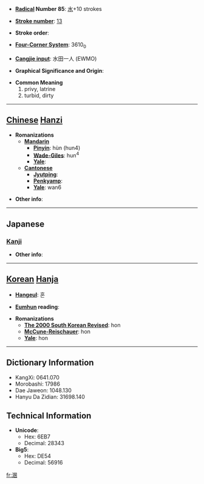 * '''[[Wiktionary:Chinese radical index| Radical]] Number 85''': [[Wiktionary:Chinese radical index 水|水]]+10 strokes

* '''[[Wiktionary:Chinese total strokes index|Stroke number]]''': [[Wiktionary:Chinese total strokes index 13|13]]

* '''Stroke order''': 

* '''[[Wiktionary:Chinese four corner index|Four-Corner System]]''': 3610<sub>0</sub>

* '''[[Wiktionary:Chinese Cangjie index|Cangjie input]]''': 水田一人 (EWMO)

* '''Graphical Significance and Origin''': 

* '''Common Meaning'''
*#privy, latrine
*# turbid, dirty


----

== [[Chinese]] [[Hanzi]] ==

* '''Romanizations'''
** '''[[Mandarin]]'''
*** '''[[Pinyin]]''': hùn (hun4)
*** '''[[Wade-Giles]]''': hun<sup>4</sup>
*** '''[[Yale]]''': 
** '''[[Cantonese]]'''
*** '''[[Jyutping]]''':
*** '''[[Penkyamp]]''': 
*** '''[[Yale]]''': wan6

* '''Other info''': 

----

==Japanese==
===[[Kanji]]===
{{kanji|on readings=[[こん]] (kon)|kun readings=[[にごる]] (nigoru), [[けがれる]] (kegareru), [[みだれる]] (midareru)}}

* '''Other info''':  

----

== [[Korean]] [[Hanja]] ==

* '''[[Hangeul]]''': 혼

* '''[[Eumhun]] reading''': 

* '''Romanizations'''
** '''[[The 2000 South Korean Revised Romanization|The 2000 South Korean Revised]]''': hon
** '''[[McCune-Reischauer]]''': hon
** '''[[Yale]]''': hon

----

== Dictionary Information ==

* KangXi: 0641.070
* Morobashi: 17986
* Dae Jaweon: 1048.130
* Hanyu Da Zidian: 31698.140

== Technical Information ==

* '''Unicode''':
** Hex: 6EB7
** Decimal: 28343
* '''Big5''':
** Hex: DE54
** Decimal: 56916

[[fr:溷]]